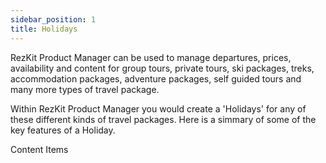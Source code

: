 ```yaml
---
sidebar_position: 1
title: Holidays
---
```


RezKit Product Manager can be used to manage departures, prices, availability and content for group tours, private tours, ski packages, treks, accommodation packages, adventure packages, self guided tours and many more types of travel package.

Within RezKit Product Manager you would create a 'Holidays' for any of these different kinds of travel packages. Here is a simmary of some of the key features of a Holiday.

Content Items